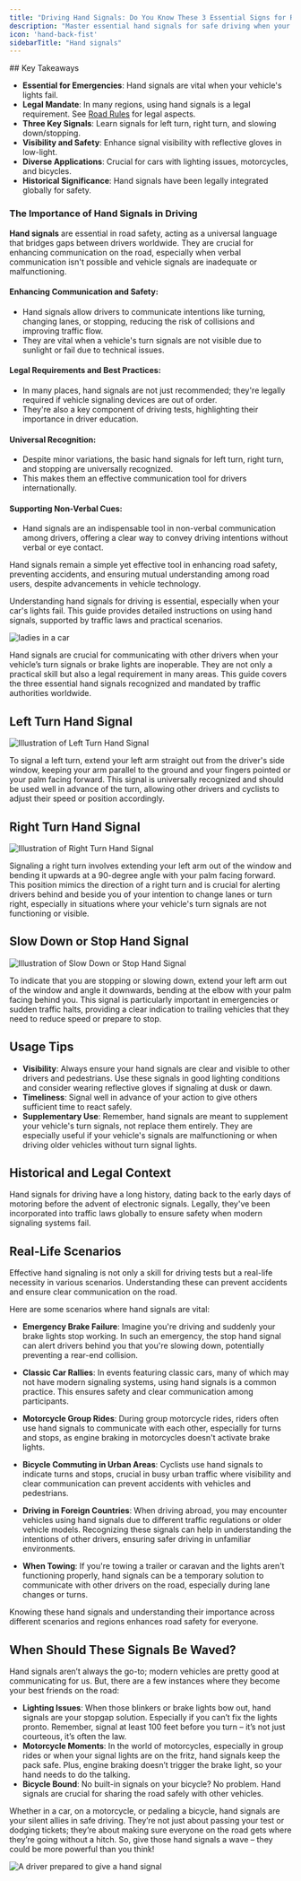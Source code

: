 ```yaml
---
title: "Driving Hand Signals: Do You Know These 3 Essential Signs for Road Safety? "
description: "Master essential hand signals for safe driving when your vehicle’s lights aren't working. Essential for drivers, cyclists, and motorcyclists."
icon: 'hand-back-fist'
sidebarTitle: "Hand signals"
---
```

<Snippet file="andrei.mdx" />
## Key Takeaways

- **Essential for Emergencies**: Hand signals are vital when your vehicle's lights fail.
- **Legal Mandate**: In many regions, using hand signals is a legal requirement. See [Road Rules](/start-driving/road-rules) for legal aspects.
- **Three Key Signals**: Learn signals for left turn, right turn, and slowing down/stopping.
- **Visibility and Safety**: Enhance signal visibility with reflective gloves in low-light.
- **Diverse Applications**: Crucial for cars with lighting issues, motorcycles, and bicycles.
- **Historical Significance**: Hand signals have been legally integrated globally for safety.

### The Importance of Hand Signals in Driving
**Hand signals** are essential in road safety, acting as a universal language that bridges gaps between drivers worldwide. They are crucial for enhancing communication on the road, especially when verbal communication isn't possible and vehicle signals are inadequate or malfunctioning.

#### Enhancing Communication and Safety:
- Hand signals allow drivers to communicate intentions like turning, changing lanes, or stopping, reducing the risk of collisions and improving traffic flow.
- They are vital when a vehicle's turn signals are not visible due to sunlight or fail due to technical issues.

#### Legal Requirements and Best Practices:
- In many places, hand signals are not just recommended; they're legally required if vehicle signaling devices are out of order.
- They're also a key component of driving tests, highlighting their importance in driver education.

#### Universal Recognition:
- Despite minor variations, the basic hand signals for left turn, right turn, and stopping are universally recognized.
- This makes them an effective communication tool for drivers internationally.

#### Supporting Non-Verbal Cues:
- Hand signals are an indispensable tool in non-verbal communication among drivers, offering a clear way to convey driving intentions without verbal or eye contact.

Hand signals remain a simple yet effective tool in enhancing road safety, preventing accidents, and ensuring mutual understanding among road users, despite advancements in vehicle technology.


Understanding hand signals for driving is essential, especially when your car's lights fail. This guide provides detailed instructions on using hand signals, supported by traffic laws and practical scenarios.

![ladies in a car](https://driving-tests.org/wp-content/uploads/2019/05/ladies-in-car-hero.jpg)

Hand signals are crucial for communicating with other drivers when your vehicle’s turn signals or brake lights are inoperable. They are not only a practical skill but also a legal requirement in many areas. This guide covers the three essential hand signals recognized and mandated by traffic authorities worldwide.

## Left Turn Hand Signal

![Illustration of Left Turn Hand Signal](https://driving-tests.org/wp-content/uploads/2019/05/left-turn-signal.png)

To signal a left turn, extend your left arm straight out from the driver's side window, keeping your arm parallel to the ground and your fingers pointed or your palm facing forward. This signal is universally recognized and should be used well in advance of the turn, allowing other drivers and cyclists to adjust their speed or position accordingly.

## Right Turn Hand Signal

![Illustration of Right Turn Hand Signal](https://driving-tests.org/wp-content/uploads/2019/05/right-turn-signal.png)

Signaling a right turn involves extending your left arm out of the window and bending it upwards at a 90-degree angle with your palm facing forward. This position mimics the direction of a right turn and is crucial for alerting drivers behind and beside you of your intention to change lanes or turn right, especially in situations where your vehicle's turn signals are not functioning or visible.

## Slow Down or Stop Hand Signal

![Illustration of Slow Down or Stop Hand Signal](https://driving-tests.org/wp-content/uploads/2019/05/slow-down-stop.png)

To indicate that you are stopping or slowing down, extend your left arm out of the window and angle it downwards, bending at the elbow with your palm facing behind you. This signal is particularly important in emergencies or sudden traffic halts, providing a clear indication to trailing vehicles that they need to reduce speed or prepare to stop.

## Usage Tips
- **Visibility**: Always ensure your hand signals are clear and visible to other drivers and pedestrians. Use these signals in good lighting conditions and consider wearing reflective gloves if signaling at dusk or dawn.
- **Timeliness**: Signal well in advance of your action to give others sufficient time to react safely.
- **Supplementary Use**: Remember, hand signals are meant to supplement your vehicle's turn signals, not replace them entirely. They are especially useful if your vehicle's signals are malfunctioning or when driving older vehicles without turn signal lights.

## Historical and Legal Context

<Info>
Hand signals for driving have a long history, dating back to the early days of motoring before the advent of electronic signals. Legally, they've been incorporated into traffic laws globally to ensure safety when modern signaling systems fail.
</Info>

## Real-Life Scenarios

Effective hand signaling is not only a skill for driving tests but a real-life necessity in various scenarios. Understanding these can prevent accidents and ensure clear communication on the road.

Here are some scenarios where hand signals are vital:

- **Emergency Brake Failure**: Imagine you're driving and suddenly your brake lights stop working. In such an emergency, the stop hand signal can alert drivers behind you that you're slowing down, potentially preventing a rear-end collision.

- **Classic Car Rallies**: In events featuring classic cars, many of which may not have modern signaling systems, using hand signals is a common practice. This ensures safety and clear communication among participants.

- **Motorcycle Group Rides**: During group motorcycle rides, riders often use hand signals to communicate with each other, especially for turns and stops, as engine braking in motorcycles doesn't activate brake lights.

- **Bicycle Commuting in Urban Areas**: Cyclists use hand signals to indicate turns and stops, crucial in busy urban traffic where visibility and clear communication can prevent accidents with vehicles and pedestrians.

- **Driving in Foreign Countries**: When driving abroad, you may encounter vehicles using hand signals due to different traffic regulations or older vehicle models. Recognizing these signals can help in understanding the intentions of other drivers, ensuring safer driving in unfamiliar environments.

- **When Towing**: If you're towing a trailer or caravan and the lights aren't functioning properly, hand signals can be a temporary solution to communicate with other drivers on the road, especially during lane changes or turns.

Knowing these hand signals and understanding their importance across different scenarios and regions enhances road safety for everyone.


## When Should These Signals Be Waved? 
Hand signals aren’t always the go-to; modern vehicles are pretty good at communicating for us. But, there are a few instances where they become your best friends on the road: 
- **Lighting Issues**: When those blinkers or brake lights bow out, hand signals are your stopgap solution. Especially if you can’t fix the lights pronto. Remember, signal at least 100 feet before you turn – it’s not just courteous, it’s often the law. 
- **Motorcycle Moments**: In the world of motorcycles, especially in group rides or when your signal lights are on the fritz, hand signals keep the pack safe. Plus, engine braking doesn’t trigger the brake light, so your hand needs to do the talking. 
- **Bicycle Bound**: No built-in signals on your bicycle? No problem. Hand signals are crucial for sharing the road safely with other vehicles. 

Whether in a car, on a motorcycle, or pedaling a bicycle, hand signals are your silent allies in safe driving. They’re not just about passing your test or dodging tickets; they’re about making sure everyone on the road gets where they’re going without a hitch. So, give those hand signals a wave – they could be more powerful than you think!

![A driver prepared to give a hand signal](https://driving-tests.org/wp-content/uploads/2019/05/front-view-driving.jpg)

